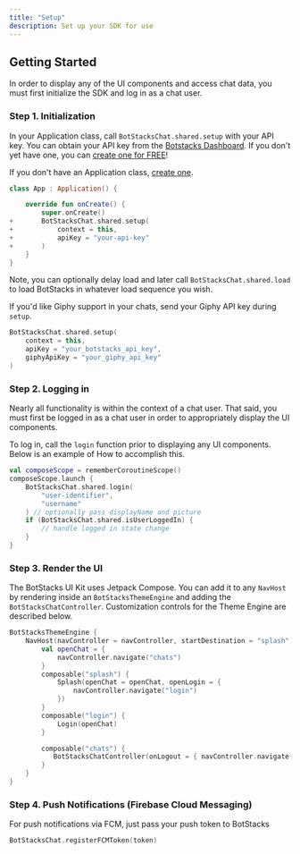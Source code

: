 ```yaml
---
title: "Setup"
description: Set up your SDK for use
---
```


## Getting Started

In order to display any of the UI components and access chat data, you must first initialize the SDK
and log in as a chat user.

### Step 1. Initialization

In your Application class, call `BotStacksChat.shared.setup` with your API key. You can obtain your API key from
the [Botstacks Dashboard](https://dashboard.botstacks.ai/settings). If you don't yet have one, you can [create one for FREE](https://dashboard.botstacks.ai)!

If you don't have an Application class, [create one](https://guides.codepath.com/android/Understanding-the-Android-Application-Class).

```Kotlin
class App : Application() {

    override fun onCreate() {
        super.onCreate()
+       BotStacksChat.shared.setup(
+           context = this,
+           apiKey = "your-api-key"
+       )
    }
}
```

Note, you can optionally delay load and later call `BotStacksChat.shared.load` to load BotStacks in whatever load sequence you wish.

If you'd like Giphy support in your chats, send your Giphy API key during `setup`.

```Kotlin
BotStacksChat.shared.setup(
    context = this,
    apiKey = "your_botstacks_api_key",
    giphyApiKey = "your_giphy_api_key"
)
```

### Step 2. Logging in

Nearly all functionality is within the context of a chat user. That said, you must first be logged in as a chat
user in order to appropriately display the UI components.

To log in, call the `login` function prior to displaying any UI components. Below is an example of How
to accomplish this.

```Kotlin
val composeScope = rememberCoroutineScope()
composeScope.launch {
    BotStacksChat.shared.login(
        "user-identifier",
        "username"
    ) // optionally pass displayName and picture
    if (BotStacksChat.shared.isUserLoggedIn) {
        // handle logged in state change
    }
}
```

### Step 3. Render the UI

The BotStacks UI Kit uses Jetpack Compose. You can add it to any `NavHost` by rendering inside an `BotStacksThemeEngine` and adding the `BotStacksChatController`. Customization controls for the Theme Engine are described below.

```Kotlin
BotStacksThemeEngine {
    NavHost(navController = navController, startDestination = "splash") {
        val openChat = {
            navController.navigate("chats")
        }
        composable("splash") {
            Splash(openChat = openChat, openLogin = {
                navController.navigate("login")
            })
        }
        composable("login") {
            Login(openChat)
        }

        composable("chats") {
           BotStacksChatController(onLogout = { navController.navigate("login") })
        }
    }
}
```

### Step 4. Push Notifications (Firebase Cloud Messaging)

For push notifications via FCM, just pass your push token to BotStacks

```Kotlin
BotStacksChat.registerFCMToken(token)
```

